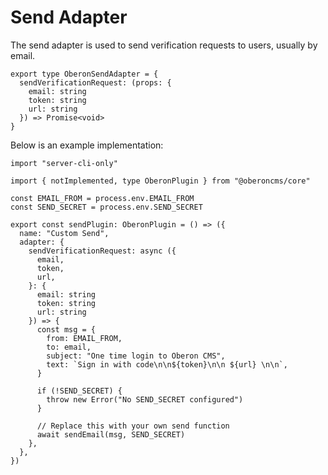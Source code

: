 # Send Adapter

The send adapter is used to send verification requests to users, usually by email. 

```tsx
export type OberonSendAdapter = {
  sendVerificationRequest: (props: {
    email: string
    token: string
    url: string
  }) => Promise<void>
}
```

Below is an example implementation:

```tsx
import "server-cli-only"

import { notImplemented, type OberonPlugin } from "@oberoncms/core"

const EMAIL_FROM = process.env.EMAIL_FROM
const SEND_SECRET = process.env.SEND_SECRET

export const sendPlugin: OberonPlugin = () => ({
  name: "Custom Send",
  adapter: {
    sendVerificationRequest: async ({
      email,
      token,
      url,
    }: {
      email: string
      token: string
      url: string
    }) => {
      const msg = {
        from: EMAIL_FROM,
        to: email,
        subject: "One time login to Oberon CMS",
        text: `Sign in with code\n\n${token}\n\n ${url} \n\n`,
      }
      
      if (!SEND_SECRET) {
        throw new Error("No SEND_SECRET configured")
      }

      // Replace this with your own send function
      await sendEmail(msg, SEND_SECRET)
    },
  },
})

```